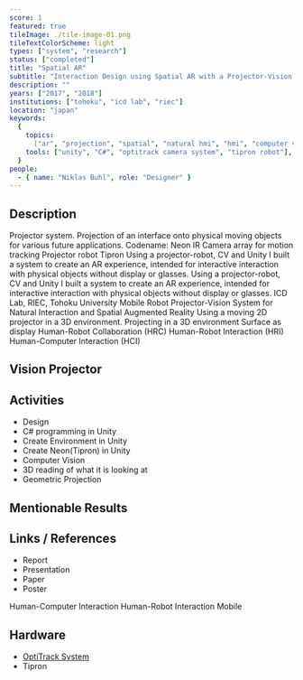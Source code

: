 ```yaml
---
score: 1
featured: true
tileImage: ./tile-image-01.png
tileTextColorScheme: light
types: ["system", "research"]
status: ["completed"]
title: "Spatial AR"
subtitle: "Interaction Design using Spatial AR with a Projector-Vision System"
description: ""
years: ["2017", "2018"]
institutions: ["tohoku", "icd lab", "riec"]
location: "japan"
keywords:
  {
    topics:
      ["ar", "projection", "spatial", "natural hmi", "hmi", "computer vision"],
    tools: ["unity", "C#", "optitrack camera system", "tipron robot"],
  }
people:
  - { name: "Niklas Buhl", role: "Designer" }
---
```


<!-- # Spatial Augmented Reality -->

## Description

Projector system.
Projection of an interface onto physical moving objects for various future applications.
Codename: Neon
IR Camera array for motion tracking
Projector robot Tipron
Using a projector-robot, CV and Unity I built a system to create an AR experience, intended for interactive interaction with physical objects without display or glasses.
Using a projector-robot, CV and Unity I built a system to create an AR experience, intended for interactive interaction with physical objects without display or glasses.
ICD Lab, RIEC, Tohoku University
Mobile Robot Projector-Vision System for Natural Interaction and Spatial Augmented Reality
Using a moving 2D projector in a 3D environment.
Projecting in a 3D environment
Surface as display
Human-Robot Collaboration (HRC)
Human-Robot Interaction (HRI)
Human-Computer Interaction (HCI)

## Vision Projector

## Activities

- Design
- C# programming in Unity
- Create Environment in Unity
- Create Neon(Tipron) in Unity
- Computer Vision
- 3D reading of what it is looking at
- Geometric Projection

## Mentionable Results

## Links / References

- Report
- Presentation
- Paper
- Poster

Human-Computer Interaction
Human-Robot Interaction
Mobile

## Hardware

- [OptiTrack System](http://www.optitrack.com/)
- Tipron
